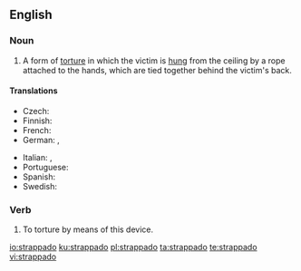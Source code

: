 ==English==
{{wikipedia}}

===Noun===
{{en-noun|~|strappados|strappadoes}}

# A form of [[torture]] in which the victim is [[hung]] from the ceiling by a rope attached to the hands, which are tied together behind the victim's back.

====Translations====
{{trans-top|form of torture}}
* Czech: {{t|cs|estrapáda}}
* Finnish: {{t|fi|strappado}}
* French: {{t+|fr|estrapade|f}}
* German: {{t|de|Strappado}}, {{t+|de|Pendel}}
{{trans-mid}}
* Italian: {{t|it|strappata|f}}, {{t|it|tratti di fune}}
* Portuguese: {{t|pt|estrapada|f}}
* Spanish: {{t+|es|garrucha|f}}
* Swedish: {{t|sv|strappado}}
{{trans-bottom}}

===Verb===
{{en-verb}}

# {{context|transitive|lang=en}} To torture by means of this device.

[[io:strappado]]
[[ku:strappado]]
[[pl:strappado]]
[[ta:strappado]]
[[te:strappado]]
[[vi:strappado]]